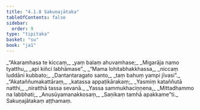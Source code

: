 ```yaml
---
title: "4.1.8 Sakuṇajātaka"
tableOfContents: false
sidebar:
  order: 9
type: "tipitaka"
basket: "su"
book: "ja1"
---
```



<DynamicBreadcrumb />

<Division number="29" book="ja1">

<Paragraph number="918" type="verses" book="ja1">
_“Akaramhasa te kiccaṃ,_  
_yaṃ balaṃ ahuvamhase;_  
_Migarāja namo tyatthu,_  
_api kiñci labhāmase”._  

</Paragraph>

</Division>
<Division number="30" book="ja1">

<Paragraph number="919" type="verses" book="ja1">
_“Mama lohitabhakkhassa,_  
_niccaṃ luddāni kubbato;_  
_Dantantaragato santo,_  
_taṃ bahuṃ yampi jīvasi”._  

</Paragraph>

</Division>
<Division number="31" book="ja1">

<Paragraph number="920" type="verses" book="ja1">
_“Akataññumakattāraṃ,_  
_katassa appaṭikārakaṃ;_  
_Yasmiṃ kataññutā natthi,_  
_niratthā tassa sevanā._  

</Paragraph>

</Division>
<Division number="32" book="ja1">

<Paragraph number="921" type="verses" book="ja1">
_Yassa sammukhaciṇṇena,_  
_Mittadhammo na labbhati;_  
_Anusūyamanakkosaṃ,_  
_Saṇikaṃ tamhā apakkame”ti._  


</Paragraph>
</Division>

<Paragraph number="922" type="center" book="ja1">
Sakuṇajātakaṃ aṭṭhamaṃ.
</Paragraph>